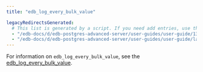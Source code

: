 ```yaml
---
title: "edb_log_every_bulk_value"

legacyRedirectsGenerated:
  # This list is generated by a script. If you need add entries, use the `legacyRedirects` key.
  - "/edb-docs/d/edb-postgres-advanced-server/user-guides/user-guide/13/edb_log_every_bulk_value.html"
  - "/edb-docs/d/edb-postgres-advanced-server/user-guides/user-guide/latest/edb_log_every_bulk_value.html"
---
```


<div id="edb_log_every_bulk_value" class="registered_link"></div>

For information on `edb_log_every_bulk_value`, see the [edb_log_every_bulk_value](../06_reporting_and_logging_what_to_log/#edb_log_every_bulk_value_1).

